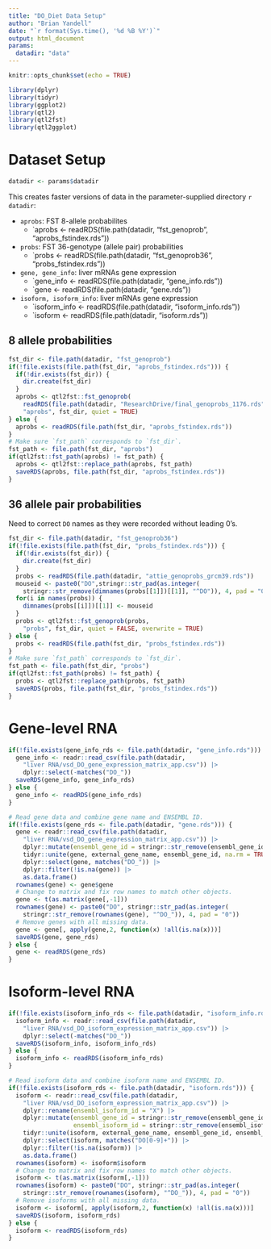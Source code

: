 ```yaml
---
title: "DO_Diet Data Setup"
author: "Brian Yandell"
date: "`r format(Sys.time(), '%d %B %Y')`"
output: html_document
params:
  datadir: "data"
---
```


```r
knitr::opts_chunk$set(echo = TRUE)
```

```r
library(dplyr)
library(tidyr)
library(ggplot2)
library(qtl2)
library(qtl2fst)
library(qtl2ggplot)
```

# Dataset Setup

```r
datadir <- params$datadir
```

This creates faster versions of data in the parameter-supplied directory `r datadir`:

- `aprobs`: FST 8-allele probabilites
  + `aprobs <- readRDS(file.path(datadir, "fst_genoprob", "aprobs_fstindex.rds"))
- `probs`: FST 36-genotype (allele pair) probabilities
  + `probs <- readRDS(file.path(datadir, "fst_genoprob36", "probs_fstindex.rds"))
- `gene, gene_info`: liver mRNAs gene expression
  + `gene_info <- readRDS(file.path(datadir, "gene_info.rds"))
  + `gene <- readRDS(file.path(datadir, "gene.rds"))
- `isoform, isoform_info`: liver mRNAs gene expression
  + `isoform_info <- readRDS(file.path(datadir, "isoform_info.rds"))
  + `isoform <- readRDS(file.path(datadir, "isoform.rds"))

## 8 allele probabilities

```r
fst_dir <- file.path(datadir, "fst_genoprob")
if(!file.exists(file.path(fst_dir, "aprobs_fstindex.rds"))) {
  if(!dir.exists(fst_dir)) {
    dir.create(fst_dir)
  }
  aprobs <- qtl2fst::fst_genoprob(
    readRDS(file.path(datadir, "ResearchDrive/final_genoprobs_1176.rds")),
    "aprobs", fst_dir, quiet = TRUE)
} else {
  aprobs <- readRDS(file.path(fst_dir, "aprobs_fstindex.rds"))
}
# Make sure `fst_path` corresponds to `fst_dir`.
fst_path <- file.path(fst_dir, "aprobs")
if(qtl2fst::fst_path(aprobs) != fst_path) {
  aprobs <- qtl2fst::replace_path(aprobs, fst_path)
  saveRDS(aprobs, file.path(fst_dir, "aprobs_fstindex.rds"))
}
```

## 36 allele pair probabilities

Need to correct `DO` names as they were recorded without leading 0's.

```r
fst_dir <- file.path(datadir, "fst_genoprob36")
if(!file.exists(file.path(fst_dir, "probs_fstindex.rds"))) {
  if(!dir.exists(fst_dir)) {
    dir.create(fst_dir)
  }
  probs <- readRDS(file.path(datadir, "attie_genoprobs_grcm39.rds"))
  mouseid <- paste0("DO",stringr::str_pad(as.integer(
    stringr::str_remove(dimnames(probs[[1]])[[1]], "^DO")), 4, pad = "0"))
  for(i in names(probs)) {
    dimnames(probs[[i]])[[1]] <- mouseid
  }
  probs <- qtl2fst::fst_genoprob(probs,
    "probs", fst_dir, quiet = FALSE, overwrite = TRUE)
} else {
  probs <- readRDS(file.path(fst_dir, "probs_fstindex.rds"))
}
# Make sure `fst_path` corresponds to `fst_dir`.
fst_path <- file.path(fst_dir, "probs")
if(qtl2fst::fst_path(probs) != fst_path) {
  probs <- qtl2fst::replace_path(probs, fst_path)
  saveRDS(probs, file.path(fst_dir, "probs_fstindex.rds"))
}
```

# Gene-level RNA

```r
if(!file.exists(gene_info_rds <- file.path(datadir, "gene_info.rds"))) {
  gene_info <- readr::read_csv(file.path(datadir,
    "liver RNA/vsd_DO_gene_expression_matrix_app.csv")) |>
    dplyr::select(-matches("DO_"))
  saveRDS(gene_info, gene_info_rds)
} else {
  gene_info <- readRDS(gene_info_rds)
}
```

```r
# Read gene data and combine gene name and ENSEMBL ID.
if(!file.exists(gene_rds <- file.path(datadir, "gene.rds"))) {
  gene <- readr::read_csv(file.path(datadir,
    "liver RNA/vsd_DO_gene_expression_matrix_app.csv")) |>
    dplyr::mutate(ensembl_gene_id = stringr::str_remove(ensembl_gene_id, "ENSMUSG0+")) |>
    tidyr::unite(gene, external_gene_name, ensembl_gene_id, na.rm = TRUE) |>
    dplyr::select(gene, matches("DO_")) |>
    dplyr::filter(!is.na(gene)) |>
    as.data.frame()
  rownames(gene) <- gene$gene
  # Change to matrix and fix row names to match other objects.
  gene <- t(as.matrix(gene[,-1]))
  rownames(gene) <- paste0("DO", stringr::str_pad(as.integer(
    stringr::str_remove(rownames(gene), "^DO_")), 4, pad = "0"))
  # Remove genes with all missing data.
  gene <- gene[, apply(gene,2, function(x) !all(is.na(x)))]
  saveRDS(gene, gene_rds)
} else {
  gene <- readRDS(gene_rds)
}
```

# Isoform-level RNA

```r
if(!file.exists(isoform_info_rds <- file.path(datadir, "isoform_info.rds"))) {
  isoform_info <- readr::read_csv(file.path(datadir,
    "liver RNA/vsd_DO_isoform_expression_matrix_app.csv")) |>
    dplyr::select(-matches("DO_"))
  saveRDS(isoform_info, isoform_info_rds)
} else {
  isoform_info <- readRDS(isoform_info_rds)
}
```

```r
# Read isoform data and combine isoform name and ENSEMBL ID.
if(!file.exists(isoform_rds <- file.path(datadir, "isoform.rds"))) {
  isoform <- readr::read_csv(file.path(datadir,
    "liver RNA/vsd_DO_isoform_expression_matrix_app.csv")) |>
    dplyr::rename(ensembl_isoform_id = "X") |>
    dplyr::mutate(ensembl_gene_id = stringr::str_remove(ensembl_gene_id, "ENSMUSG0+"),
                  ensembl_isoform_id = stringr::str_remove(ensembl_isoform_id, "ENSMUST0+")) |>
    tidyr::unite(isoform, external_gene_name, ensembl_gene_id, ensembl_isoform_id, na.rm = TRUE) |>
    dplyr::select(isoform, matches("DO[0-9]+")) |>
    dplyr::filter(!is.na(isoform)) |>
    as.data.frame()
  rownames(isoform) <- isoform$isoform
  # Change to matrix and fix row names to match other objects.
  isoform <- t(as.matrix(isoform[,-1]))
  rownames(isoform) <- paste0("DO", stringr::str_pad(as.integer(
    stringr::str_remove(rownames(isoform), "^DO_")), 4, pad = "0"))
  # Remove isoforms with all missing data.
  isoform <- isoform[, apply(isoform,2, function(x) !all(is.na(x)))]
  saveRDS(isoform, isoform_rds)
} else {
  isoform <- readRDS(isoform_rds)
}
```
